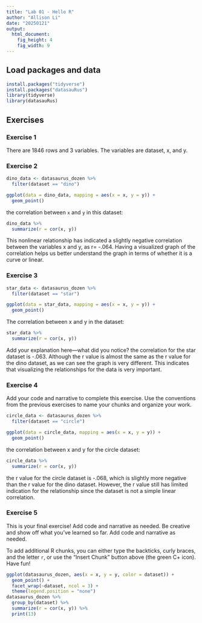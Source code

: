 ```yaml
---
title: "Lab 01 - Hello R"
author: "Allison Li"
date: "20250121"
output: 
  html_document: 
    fig_height: 4
    fig_width: 9
---
```


## Load packages and data

```r
install.packages("tidyverse")
install.packages("datasauRus")
library(tidyverse) 
library(datasauRus)
```

## Exercises

### Exercise 1

There are 1846 rows and 3 variables. The variables are dataset, x, and y. 

### Exercise 2

```r
dino_data <- datasaurus_dozen %>%
  filter(dataset == "dino")

ggplot(data = dino_data, mapping = aes(x = x, y = y)) +
  geom_point()
```

the correlation between `x` and `y` in this dataset:

```r
dino_data %>%
  summarize(r = cor(x, y))
```
This nonlinear relationship has indicated a slightly negative correlation between the variables x and y, as r= -.064. Having a visualized graph of the correlation helps us better understand the graph in terms of whether it is a curve or linear. 

### Exercise 3

```r
star_data <- datasaurus_dozen %>%
  filter(dataset == "star")

ggplot(data = star_data, mapping = aes(x = x, y = y)) +
  geom_point()
```

The correlation between x and y in the dataset:

```r
star_data %>%
  summarize(r = cor(x, y))
```
Add your explanation here—what did you notice?
the correlation for the star dataset is -.063. Although the r value is almost the same as the r value for the dino dataset, as we can see the graph is very different. This indicates that visualizing the relationships for the data is very important.  

### Exercise 4

Add your code and narrative to complete this exercise. Use the conventions from the previous exercises to name your chunks and organize your work.

```r
circle_data <- datasaurus_dozen %>%
  filter(dataset == "circle")

ggplot(data = circle_data, mapping = aes(x = x, y = y)) +
  geom_point()
```

the correlation between x and y for the circle dataset:
```r
circle_data %>%
  summarize(r = cor(x, y))
```
the r value for the circle dataset is -.068, which is slightly more negative than the r value for the dino dataset. However, the r value still has limited indication for the relationship since the dataset is not a simple linear correlation. 

### Exercise 5

This is your final exercise! Add code and narrative as needed. Be creative and show off what you’ve learned so far.
Add code and narrative as needed.

To add additional R chunks, you can either type the backticks, curly braces, and the letter `r`, or use the "Insert Chunk" button above (the green C+ icon). Have fun!

```r
ggplot(datasaurus_dozen, aes(x = x, y = y, color = dataset)) +
  geom_point() +
  facet_wrap(~dataset, ncol = 3) +
  theme(legend.position = "none")
datasaurus_dozen %>%
  group_by(dataset) %>%
  summarize(r = cor(x, y)) %>%
  print(13)
```



